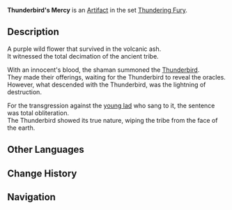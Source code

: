 {{Artifact Infobox
|image = Item Thunderbird's Mercy.png
|set   = Thundering Fury
|piece = Flower of Life
}}
{{Description|A lightning-infused flower, somehow spared the fate of being trodden underfoot or reduced to ash by the furious purple fire, making it the sole survivor on the day of disaster.}}
'''Thunderbird's Mercy''' is an [[Artifact]] in the set [[Thundering Fury]].

==Description==
A purple wild flower that survived in the volcanic ash.<br />It witnessed the total decimation of the ancient tribe.

With an innocent's blood, the shaman summoned the [[Thunderbird]].<br />They made their offerings, waiting for the Thunderbird to reveal {{sic|and}} the oracles.<br />However, what descended with the Thunderbird, was the lightning of destruction.

For the transgression against the [[Ruu|young lad]] who sang to it, the sentence was total obliteration.<br />The Thunderbird showed its true nature, wiping the tribe from the face of the earth.

==Other Languages==
{{Other Languages
|en      = Thunderbird's Mercy
|zhs     = 雷鸟的怜悯
|zhs_rm  = Léi Niǎo de Liánmǐn
|zht     = 雷鳥的憐憫
|zht_rm  = Léi Niǎo de Liánmǐn
|zh_tl   = Thunderbird's Pity
|ja      = 雷鳥の憐み
|ja_rm   = Raichou no Awaremi{{Assumed}}
|ja_tl   = Thunderbird's Pity
|ko      = 뇌조의 연민
|ko_rm   = 
|ko_tl   = 
|es      = Misericordia del Ave del Trueno
|es_tl   = Thunderbird's Mercy
|fr      = Compassion de l'Oiselle du tonnerre
|fr_tl   = Compassion of the Thunder She-Bird
|ru      = Милосердие Громовой птицы
|ru_tl   = 
|th      = Thunderbird's Mercy
|vi      = Sự Thương Hại Của Lôi Điểu
|vi_tl   = 
|de      = Erbarmen des Donnervogels
|de_tl   = Mercy of the Thunderbird
|id      = Thunderbird's Mercy
|pt      = Misericórdia da Pássaro do Trovão
|pt_tl   = 
}}

==Change History==
{{Change History|1.0}}

==Navigation==
{{Artifact Set Navbox|Thundering Fury}}